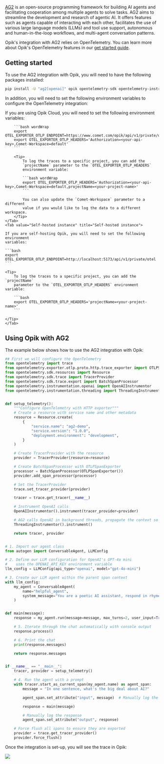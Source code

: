 [AG2](https://ag2.ai/) is an open-source programming framework for building AI agents and facilitating cooperation among multiple agents to solve tasks. AG2 aims to streamline the development and research of agentic AI. It offers features such as agents capable of interacting with each other, facilitates the use of various large language models (LLMs) and tool use support, autonomous and human-in-the-loop workflows, and multi-agent conversation patterns.

Opik's integration with AG2 relies on OpenTelemetry. You can learn more about Opik's OpenTelemetry features
in our [get started guide](/tracing/opentelemetry/overview).

## Getting started

To use the AG2 integration with Opik, you will need to have the following
packages installed:

```bash
pip install -U "ag2[openai]" opik opentelemetry-sdk opentelemetry-instrumentation-openai opentelemetry-instrumentation-threading opentelemetry-exporter-otlp
```

In addition, you will need to set the following environment variables to
configure the OpenTelemetry integration:

<Tabs>
    <Tab value="Opik Cloud" title="Opik Cloud">
        If you are using Opik Cloud, you will need to set the following
        environment variables:
            
        ```bash wordWrap
        export OTEL_EXPORTER_OTLP_ENDPOINT=https://www.comet.com/opik/api/v1/private/otel
        export OTEL_EXPORTER_OTLP_HEADERS='Authorization=<your-api-key>,Comet-Workspace=default'
        ```

        <Tip>
            To log the traces to a specific project, you can add the
            `projectName` parameter to the `OTEL_EXPORTER_OTLP_HEADERS`
            environment variable:

            ```bash wordWrap
            export OTEL_EXPORTER_OTLP_HEADERS='Authorization=<your-api-key>,Comet-Workspace=default,projectName=<your-project-name>'
            ```

            You can also update the `Comet-Workspace` parameter to a different
            value if you would like to log the data to a different workspace.
        </Tip>
    </Tab>
    <Tab value="Self-hosted instance" title="Self-hosted instance">

    If you are self-hosting Opik, you will need to set the following environment
    variables:

    ```bash
    export OTEL_EXPORTER_OTLP_ENDPOINT=http://localhost:5173/api/v1/private/otel
    ```

    <Tip>
        To log the traces to a specific project, you can add the `projectName`
        parameter to the `OTEL_EXPORTER_OTLP_HEADERS` environment variable:

        ```bash
        export OTEL_EXPORTER_OTLP_HEADERS='projectName=<your-project-name>'
        ```

    </Tip>
    </Tab>

</Tabs>

## Using Opik with AG2

The example below shows how to use the AG2 integration with Opik:

```python
## First we will configure the OpenTelemetry
from opentelemetry import trace
from opentelemetry.exporter.otlp.proto.http.trace_exporter import OTLPSpanExporter
from opentelemetry.sdk.resources import Resource
from opentelemetry.sdk.trace import TracerProvider
from opentelemetry.sdk.trace.export import BatchSpanProcessor
from opentelemetry.instrumentation.openai import OpenAIInstrumentor
from opentelemetry.instrumentation.threading import ThreadingInstrumentor


def setup_telemetry():
    """Configure OpenTelemetry with HTTP exporter"""
    # Create a resource with service name and other metadata
    resource = Resource.create(
        {
            "service.name": "ag2-demo",
            "service.version": "1.0.0",
            "deployment.environment": "development",
        }
    )

    # Create TracerProvider with the resource
    provider = TracerProvider(resource=resource)

    # Create BatchSpanProcessor with OTLPSpanExporter
    processor = BatchSpanProcessor(OTLPSpanExporter())
    provider.add_span_processor(processor)

    # Set the TracerProvider
    trace.set_tracer_provider(provider)

    tracer = trace.get_tracer(__name__)

    # Instrument OpenAI calls
    OpenAIInstrumentor().instrument(tracer_provider=provider)

    # AG2 calls OpenAI in background threads, propagate the context so all spans ends up in the same trace
    ThreadingInstrumentor().instrument()

    return tracer, provider


# 1. Import our agent class
from autogen import ConversableAgent, LLMConfig

# 2. Define our LLM configuration for OpenAI's GPT-4o mini
#    uses the OPENAI_API_KEY environment variable
llm_config = LLMConfig(api_type="openai", model="gpt-4o-mini")

# 3. Create our LLM agent within the parent span context
with llm_config:
    my_agent = ConversableAgent(
        name="helpful_agent",
        system_message="You are a poetic AI assistant, respond in rhyme.",
    )


def main(message):
    response = my_agent.run(message=message, max_turns=2, user_input=True)

    # 5. Iterate through the chat automatically with console output
    response.process()

    # 6. Print the chat
    print(response.messages)

    return response.messages


if __name__ == "__main__":
    tracer, provider = setup_telemetry()

    # 4. Run the agent with a prompt
    with tracer.start_as_current_span(my_agent.name) as agent_span:
        message = "In one sentence, what's the big deal about AI?"

        agent_span.set_attribute("input", message)  # Manually log the question

        response = main(message)

        # Manually log the response
        agent_span.set_attribute("output", response)

    # Force flush all spans to ensure they are exported
    provider = trace.get_tracer_provider()
    provider.force_flush()
```

Once the integration is set-up, you will see the trace in Opik:

<Frame>
  <img src="/img/tracing/ag2_integration.png" />
</Frame>

